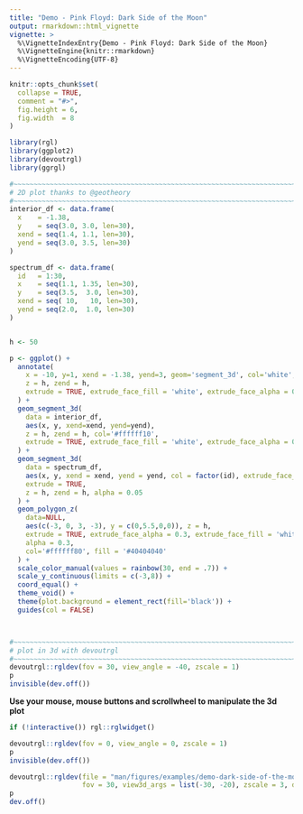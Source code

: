 ```yaml
---
title: "Demo - Pink Floyd: Dark Side of the Moon"
output: rmarkdown::html_vignette
vignette: >
  %\VignetteIndexEntry{Demo - Pink Floyd: Dark Side of the Moon}
  %\VignetteEngine{knitr::rmarkdown}
  %\VignetteEncoding{UTF-8}
---
```


```r
knitr::opts_chunk$set(
  collapse = TRUE,
  comment = "#>",
  fig.height = 6,
  fig.width  = 8
)
```

```r
library(rgl)
library(ggplot2)
library(devoutrgl)
library(ggrgl)
```


```r
#~~~~~~~~~~~~~~~~~~~~~~~~~~~~~~~~~~~~~~~~~~~~~~~~~~~~~~~~~~~~~~~~~~~~~~~~~~~~~
# 2D plot thanks to @geotheory
#~~~~~~~~~~~~~~~~~~~~~~~~~~~~~~~~~~~~~~~~~~~~~~~~~~~~~~~~~~~~~~~~~~~~~~~~~~~~~
interior_df <- data.frame(
  x    = -1.38,
  y    = seq(3.0, 3.0, len=30),
  xend = seq(1.4, 1.1, len=30), 
  yend = seq(3.0, 3.5, len=30)
)

spectrum_df <- data.frame(
  id   = 1:30, 
  x    = seq(1.1, 1.35, len=30), 
  y    = seq(3.5,  3.0, len=30),
  xend = seq( 10,   10, len=30), 
  yend = seq(2.0,  1.0, len=30)
)


h <- 50

p <- ggplot() + 
  annotate(
    x = -10, y=1, xend = -1.38, yend=3, geom='segment_3d', col='white', 
    z = h, zend = h, 
    extrude = TRUE, extrude_face_fill = 'white', extrude_face_alpha = 0.3
  ) +
  geom_segment_3d(
    data = interior_df, 
    aes(x, y, xend=xend, yend=yend), 
    z = h, zend = h, col='#ffffff10',
    extrude = TRUE, extrude_face_fill = 'white', extrude_face_alpha = 0.05
  ) +
  geom_segment_3d(
    data = spectrum_df, 
    aes(x, y, xend = xend, yend = yend, col = factor(id), extrude_face_fill = factor(id)), 
    extrude = TRUE,
    z = h, zend = h, alpha = 0.05
  ) +
  geom_polygon_z(
    data=NULL, 
    aes(c(-3, 0, 3, -3), y = c(0,5.5,0,0)), z = h, 
    extrude = TRUE, extrude_face_alpha = 0.3, extrude_face_fill = 'white', 
    alpha = 0.3,
    col='#ffffff80', fill = '#40404040'
  ) +
  scale_color_manual(values = rainbow(30, end = .7)) +
  scale_y_continuous(limits = c(-3,8)) +
  coord_equal() + 
  theme_void() + 
  theme(plot.background = element_rect(fill='black')) +
  guides(col = FALSE)



#~~~~~~~~~~~~~~~~~~~~~~~~~~~~~~~~~~~~~~~~~~~~~~~~~~~~~~~~~~~~~~~~~~~~~~~~~~~~~
# plot in 3d with devoutrgl
#~~~~~~~~~~~~~~~~~~~~~~~~~~~~~~~~~~~~~~~~~~~~~~~~~~~~~~~~~~~~~~~~~~~~~~~~~~~~~
devoutrgl::rgldev(fov = 30, view_angle = -40, zscale = 1)
p
invisible(dev.off())
```

**Use your mouse, mouse buttons and scrollwheel to manipulate the 3d plot**

```r
if (!interactive()) rgl::rglwidget()
```

```r
devoutrgl::rgldev(fov = 0, view_angle = 0, zscale = 1)
p
invisible(dev.off())
```



```r
devoutrgl::rgldev(file = "man/figures/examples/demo-dark-side-of-the-moon.png",  close_window = FALSE,
                  fov = 30, view3d_args = list(-30, -20), zscale = 3, dpi = 200)
p
dev.off()
```

